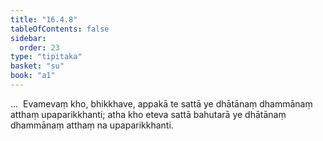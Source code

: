 ```yaml
---
title: "16.4.8"
tableOfContents: false
sidebar:
  order: 23
type: "tipitaka"
basket: "su"
book: "a1"
---
```



<DynamicBreadcrumb />

<Division number="329" book="a1" bookNo="15" page="38">

<Paragraph number="420" book="a1">
…  Evamevaṃ kho, bhikkhave, appakā te sattā ye dhātānaṃ dhammānaṃ atthaṃ upaparikkhanti; atha kho eteva sattā bahutarā ye dhātānaṃ dhammānaṃ atthaṃ na upaparikkhanti.
</Paragraph>
</Division>